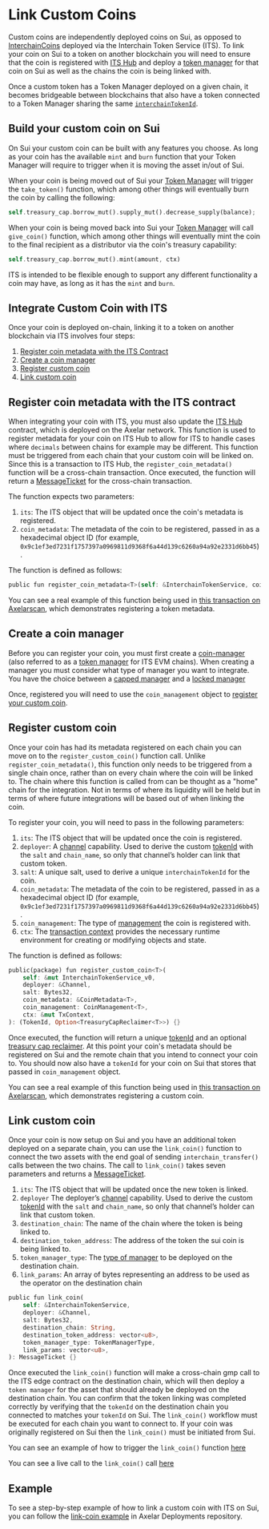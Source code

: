 # Link Custom Coins


Custom coins are independently deployed coins on Sui, as opposed to [InterchainCoins](https://github.com/axelarnetwork/axelar-cgp-sui/blob/main/move/interchain_token/sources/interchain_token.move) deployed via the Interchain Token Service (ITS). To link your coin on Sui to a token on another blockchain you will need to ensure that the coin is registered with [ITS Hub](https://docs.axelar.dev/dev/amplifier/its-hub/introduction/) and deploy a [token manager](/dev/send-tokens/sui/coin-management/) for that coin on Sui as well as the chains the coin is being linked with.

Once a custom token has a Token Manager deployed on a given chain, it becomes bridgeable between blockchains that also have a token connected to a Token Manager sharing the same [`interchainTokenId`](/dev/send-tokens/interchain-tokens/intro/#interchain-token-id).

## Build your custom coin on Sui

On Sui your custom coin can be built with any features you choose. As long as your coin has the available `mint` and `burn` function that your Token Manager will require to trigger when it is moving the asset in/out of Sui.

When your coin is being moved out of Sui your [Token Manager](https://github.com/axelarnetwork/axelar-cgp-sui/blob/main/move/interchain_token_service/sources/types/coin_management.move) will trigger the `take_token()` function, which among other things will eventually burn the coin by calling the following:

```rust
self.treasury_cap.borrow_mut().supply_mut().decrease_supply(balance);
```

When your coin is being moved back into Sui your [Token Manager](https://github.com/axelarnetwork/axelar-cgp-sui/blob/main/move/interchain_token_service/sources/types/coin_management.move)  will call `give_coin()` function, which among other things will eventually mint the coin to the final recipient as a distributor via the coin's treasury capability:

```rust
self.treasury_cap.borrow_mut().mint(amount, ctx)
```

ITS is intended to be flexible enough to support any different functionality a coin may have, as long as it has the `mint` and `burn`.

## Integrate Custom Coin with ITS

Once your coin is deployed on-chain, linking it to a token on another blockchain via ITS involves four steps:

1. [Register coin metadata with the ITS Contract](/dev/send-tokens/sui/link-coin/#register-coin-metadata-with-the-its-contract)
1. [Create a coin manager](/dev/send-tokens/sui/link-coin/#create-a-coin-manager)
1. [Register custom coin](/dev/send-tokens/sui/link-coin/#register-custom-coin)
1. [Link custom coin](/dev/send-tokens/sui/link-coin/#link-custom-coin)

## Register coin metadata with the ITS contract

When integrating your coin with ITS, you must also update the [ITS Hub](/dev/amplifier/its-hub/introduction/) contract, which is deployed on the Axelar network. This function is used to register metadata for your coin on ITS Hub to allow for ITS to handle cases where `decimals` between chains for example may be different. This function must be triggered from each chain that your custom coin will be linked on. Since this is a transaction to ITS Hub, the `register_coin_metadata()` function will be a cross-chain transaction. Once executed, the function will return a [MessageTicket](/dev/general-message-passing/sui/gmp-contracts/#message-ticket) for the cross-chain transaction.

The function expects two parameters:

1. `its`: The ITS object that will be updated once the coin's metadata is registered.
1. `coin_metadata`: The metadata of the coin to be registered, passed in as a hexadecimal object ID (for example, `0x9c1ef3ed7231f1757397a0969811d9368f6a44d139c6260a94a92e2331d6bb45`).

The function is defined as follows:

```rust
public fun register_coin_metadata<T>(self: &InterchainTokenService, coin_metadata: &CoinMetadata<T>): MessageTicket {}
```

You can see a real example of this function being used in [this transaction on Axelarscan](TODO), which demonstrates registering a token metadata.

## Create a coin manager

Before you can register your coin, you must first create a [coin-manager](/dev/send-tokens/sui/coin-management/) (also referred to as a [token manager](/dev/send-tokens/interchain-tokens/token-manager/) for ITS EVM chains). When creating a manager you must consider what type of manager you want to integrate. You have the choice between a [capped manager](/dev/send-tokens/sui/coin-management/#capped-management) and a [locked manager](/dev/send-tokens/sui/coin-management/#locked-management)

Once, registered you will need to use the `coin_management` object to [register your custom coin](/dev/send-tokens/sui/link-coin/#register-custom-coin).

## Register custom coin

Once your coin has had its metadata registered on each chain you can move on to the `register_custom_coin()` function call. Unlike `register_coin_metadata()`, this function only needs to be triggered from a single chain once, rather than on every chain where the coin will be linked to. The chain where this function is called from can be thought as a "home" chain for the integration. Not in terms of where its liquidity will be held but in terms of where future integrations will be based out of when linking the coin. 

To register your coin, you will need to pass in the following parameters:

1. `its`: The ITS object that will be updated once the coin is registered.
1. `deployer`: A [channel](/dev/general-message-passing/sui/gmp-contracts/#channel) capability. Used to derive the custom [tokenId](/dev/send-tokens/sui/intro/#token-id) with the `salt` and `chain_name`, so only that channel’s holder can link that custom token.
1. `salt`: A unique salt, used to derive a unique `interchainTokenId` for the coin.
1. `coin_metadata`: The metadata of the coin to be registered, passed in as a hexadecimal object ID (for example, `0x9c1ef3ed7231f1757397a0969811d9368f6a44d139c6260a94a92e2331d6bb45`).
1. `coin_management`: The type of [management](#coin-management) the coin is registered with.
1. `ctx`: The [transaction context](https://docs.sui.io/references/framework/sui/tx_context#sui_tx_context_TxContext) provides the necessary runtime environment for creating or modifying objects and state.

The function is defined as follows:

```rust
public(package) fun register_custom_coin<T>(
    self: &mut InterchainTokenService_v0,
    deployer: &Channel,
    salt: Bytes32,
    coin_metadata: &CoinMetadata<T>,
    coin_management: CoinManagement<T>,
    ctx: &mut TxContext,
): (TokenId, Option<TreasuryCapReclaimer<T>>) {}
```

Once executed, the function will return a unique [tokenId](/dev/send-tokens/sui/intro/#token-id) and an optional [treasury cap reclaimer](/dev/send-tokens/sui/intro/#treasury-cap-reclaimer). At this point your coin's metadata should be registered on Sui and the remote chain that you intend to connect your coin to. You should now also have a `tokenId` for your coin on Sui that stores that passed in `coin_management` object.

You can see a real example of this function being used in [this transaction on Axelarscan](TODO), which demonstrates registering a custom coin.

## Link custom coin

Once your coin is now setup on Sui and you have an additional token deployed on a separate chain, you can use the `link_coin()` function to connect the two assets with the end goal of sending `interchain_transfer()` calls between the two chains. The call to `link_coin()` takes seven parameters and returns a [MessageTicket](/dev/general-message-passing/sui/gmp-contracts/#message-ticket). 

1. `its`: The ITS object that will be updated once the new token is linked.
1. `deployer` The deployer’s [channel](/dev/general-message-passing/sui/gmp-contracts/#channel) capability. Used to derive the custom [tokenId](/dev/send-tokens/sui/intro/#token-id) with the `salt` and `chain_name`, so only that channel’s holder can link that custom token.
1. `destination_chain`: The name of the chain where the token is being linked to.
1. `destination_token_address`: The address of the token the sui coin is being linked to.
1. `token_manager_type`: The [type of manager](/dev/send-tokens/sui/coin-management/) to be deployed on the destination chain.
1. `link_params`: An array of bytes representing an address to be used as the operator on the destination chain

```rust
public fun link_coin(
    self: &InterchainTokenService,
    deployer: &Channel,
    salt: Bytes32,
    destination_chain: String,
    destination_token_address: vector<u8>,
    token_manager_type: TokenManagerType,
    link_params: vector<u8>,
): MessageTicket {}
```

Once executed the `link_coin()` function will make a cross-chain gmp call to the ITS edge contract on the destination chain, which will then deploy a `token manager` for the asset that should already be deployed on the destination chain. You can confirm that the token linking was completed correctly by verifying that the `tokenId` on the destination chain you connected to matches your `tokenId` on Sui. The `link_coin()` workflow must be executed for each chain you want to connect to. If your coin was originally registered on Sui then the `link_coin()` must be initiated from Sui. 

You can see an example of how to trigger the `link_coin()` function [here](https://github.com/axelarnetwork/axelar-contract-deployments/blob/main/sui/its.js#L466)

You can see a live call to the `link_coin()` call [here](TODO)



## Example

To see a step-by-step example of how to link a custom coin with ITS on Sui, you can follow the [link-coin example](https://github.com/axelarnetwork/axelar-contract-deployments/blob/main/sui/its.js#L466) in Axelar Deployments repository.